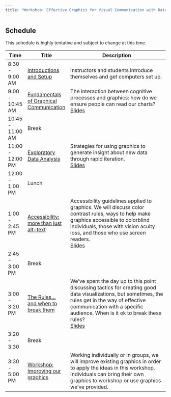 ```yaml
---
title: "Workshop: Effective Graphics for Visual Communication with Data"
---
```


## Schedule

This schedule is highly tentative and subject to change at this time.

+------------------+------------------------------------------------------------------------+----------------------------------------------------------------------------------------------------------------------------------------------------------------------------------------------------------------------------------+
| Time             | Title                                                                  | Description                                                                                                                                                                                                                      |
+==================+========================================================================+==================================================================================================================================================================================================================================+
| 8:30 - 9:00 AM   | [Introductions and Setup](content/00-Setup.qmd)                        | Instructors and students introduce themselves and get computers set up.                                                                                                                                                          |
+------------------+------------------------------------------------------------------------+----------------------------------------------------------------------------------------------------------------------------------------------------------------------------------------------------------------------------------+
| 9:00 - 10:45 AM  | [Fundamentals of Graphical Communication](content/01-Fundamentals.qmd) | The interaction between cognitive processes and graphics: how do we ensure people can read our charts?\                                                                                                                          |
|                  |                                                                        | [Slides](slides/01-Fundamentals.qmd "Fundamentals of Graphical Communication Slides")                                                                                                                                            |
+------------------+------------------------------------------------------------------------+----------------------------------------------------------------------------------------------------------------------------------------------------------------------------------------------------------------------------------+
| 10:45 - 11:00 AM | Break                                                                  |                                                                                                                                                                                                                                  |
+------------------+------------------------------------------------------------------------+----------------------------------------------------------------------------------------------------------------------------------------------------------------------------------------------------------------------------------+
| 11:00 - 12:00 PM | [Exploratory Data Analysis](content/02-eda.qmd)                        | Strategies for using graphics to generate insight about new data through rapid iteration.\                                                                                                                                       |
|                  |                                                                        | [Slides](slides/02-eda.qmd "Exploratory Data Analysis slides")                                                                                                                                                                   |
+------------------+------------------------------------------------------------------------+----------------------------------------------------------------------------------------------------------------------------------------------------------------------------------------------------------------------------------+
| 12:00 - 1:00 PM  | Lunch                                                                  |                                                                                                                                                                                                                                  |
+------------------+------------------------------------------------------------------------+----------------------------------------------------------------------------------------------------------------------------------------------------------------------------------------------------------------------------------+
| 1:00 - 2:45 PM   | [Accessibility: more than just alt-text](content/03-accessibility.qmd) | Accessibility guidelines applied to graphics. We will discuss color contrast rules, ways to help make graphics accessible to colorblind individuals, those with vision acuity loss, and those who use screen readers.\           |
|                  |                                                                        | [Slides](slides/03-accessibility.qmd "Accessibility slides")                                                                                                                                                                     |
+------------------+------------------------------------------------------------------------+----------------------------------------------------------------------------------------------------------------------------------------------------------------------------------------------------------------------------------+
| 2:45 - 3:00 PM   | Break                                                                  |                                                                                                                                                                                                                                  |
+------------------+------------------------------------------------------------------------+----------------------------------------------------------------------------------------------------------------------------------------------------------------------------------------------------------------------------------+
| 3:00 - 3:20 PM   | [The Rules... and when to break them](content/04-rules.qmd)            | We've spent the day up to this point discussing tactics for creating good data visualizations, but sometimes, the rules get in the way of effective communication with a specific audience. When is it ok to break these rules?\ |
|                  |                                                                        | [Slides](slides/04-rules.qmd "Rules slides")                                                                                                                                                                                     |
+------------------+------------------------------------------------------------------------+----------------------------------------------------------------------------------------------------------------------------------------------------------------------------------------------------------------------------------+
| 3:20 - 3:30      | Break                                                                  |                                                                                                                                                                                                                                  |
+------------------+------------------------------------------------------------------------+----------------------------------------------------------------------------------------------------------------------------------------------------------------------------------------------------------------------------------+
| 3:30 - 5:00 PM   | [Workshop: Improving our graphics](content/05-workshop.qmd)            | Working individually or in groups, we will improve existing graphics in order to apply the ideas in this workshop. Individuals can bring their own graphics to workshop or use graphics we've provided.                          |
+------------------+------------------------------------------------------------------------+----------------------------------------------------------------------------------------------------------------------------------------------------------------------------------------------------------------------------------+
